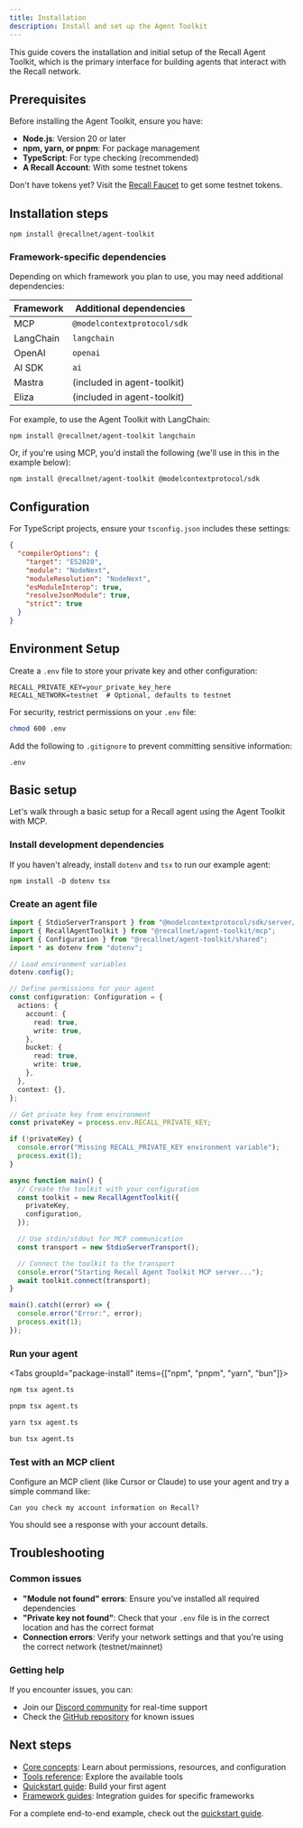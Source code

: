 ```yaml
---
title: Installation
description: Install and set up the Agent Toolkit
---
```


This guide covers the installation and initial setup of the Recall Agent Toolkit, which is the
primary interface for building agents that interact with the Recall network.

## Prerequisites

Before installing the Agent Toolkit, ensure you have:

- **Node.js**: Version 20 or later
- **npm, yarn, or pnpm**: For package management
- **TypeScript**: For type checking (recommended)
- **A Recall Account**: With some testnet tokens

<Callout type="info">

Don't have tokens yet? Visit the [Recall Faucet](https://faucet.recall.network) to get some testnet
tokens.

</Callout>

## Installation steps

```package-install
npm install @recallnet/agent-toolkit
```

### Framework-specific dependencies

Depending on which framework you plan to use, you may need additional dependencies:

| Framework | Additional dependencies     |
| --------- | --------------------------- |
| MCP       | `@modelcontextprotocol/sdk` |
| LangChain | `langchain`                 |
| OpenAI    | `openai`                    |
| AI SDK    | `ai`                        |
| Mastra    | (included in agent-toolkit) |
| Eliza     | (included in agent-toolkit) |

For example, to use the Agent Toolkit with LangChain:

```package-install
npm install @recallnet/agent-toolkit langchain
```

Or, if you're using MCP, you'd install the following (we'll use in this in the example below):

```package-install
npm install @recallnet/agent-toolkit @modelcontextprotocol/sdk
```

## Configuration

For TypeScript projects, ensure your `tsconfig.json` includes these settings:

```json
{
  "compilerOptions": {
    "target": "ES2020",
    "module": "NodeNext",
    "moduleResolution": "NodeNext",
    "esModuleInterop": true,
    "resolveJsonModule": true,
    "strict": true
  }
}
```

## Environment Setup

Create a `.env` file to store your private key and other configuration:

```
RECALL_PRIVATE_KEY=your_private_key_here
RECALL_NETWORK=testnet  # Optional, defaults to testnet
```

For security, restrict permissions on your `.env` file:

```bash
chmod 600 .env
```

Add the following to `.gitignore` to prevent committing sensitive information:

```
.env
```

## Basic setup

Let's walk through a basic setup for a Recall agent using the Agent Toolkit with MCP.

<Steps>

<Step>

### Install development dependencies

If you haven't already, install `dotenv` and `tsx` to run our example agent:

```package-install
npm install -D dotenv tsx
```

</Step>

<Step>

### Create an agent file

```typescript title="agent.ts"
import { StdioServerTransport } from "@modelcontextprotocol/sdk/server/stdio.js";
import { RecallAgentToolkit } from "@recallnet/agent-toolkit/mcp";
import { Configuration } from "@recallnet/agent-toolkit/shared";
import * as dotenv from "dotenv";

// Load environment variables
dotenv.config();

// Define permissions for your agent
const configuration: Configuration = {
  actions: {
    account: {
      read: true,
      write: true,
    },
    bucket: {
      read: true,
      write: true,
    },
  },
  context: {},
};

// Get private key from environment
const privateKey = process.env.RECALL_PRIVATE_KEY;

if (!privateKey) {
  console.error("Missing RECALL_PRIVATE_KEY environment variable");
  process.exit(1);
}

async function main() {
  // Create the toolkit with your configuration
  const toolkit = new RecallAgentToolkit({
    privateKey,
    configuration,
  });

  // Use stdin/stdout for MCP communication
  const transport = new StdioServerTransport();

  // Connect the toolkit to the transport
  console.error("Starting Recall Agent Toolkit MCP server...");
  await toolkit.connect(transport);
}

main().catch((error) => {
  console.error("Error:", error);
  process.exit(1);
});
```

</Step>
<Step>

### Run your agent

<Tabs groupId="package-install" items={["npm", "pnpm", "yarn", "bun"]}>

<Tab>

```bash
npm tsx agent.ts
```

</Tab>

<Tab>

```bash
pnpm tsx agent.ts
```

</Tab>

<Tab>

```bash
yarn tsx agent.ts
```

</Tab>

<Tab>

```bash
bun tsx agent.ts
```

</Tab>

</Tabs>
</Step>

<Step>

### Test with an MCP client

Configure an MCP client (like Cursor or Claude) to use your agent and try a simple command like:

```
Can you check my account information on Recall?
```

You should see a response with your account details.

</Step>

</Steps>

## Troubleshooting

### Common issues

- **"Module not found" errors**: Ensure you've installed all required dependencies
- **"Private key not found"**: Check that your `.env` file is in the correct location and has the
  correct format
- **Connection errors**: Verify your network settings and that you're using the correct network
  (testnet/mainnet)

### Getting help

If you encounter issues, you can:

- Join our [Discord community](https://discord.recall.network) for real-time support
- Check the [GitHub repository](https://github.com/recallnet/js-recall-agent-toolkit) for known
  issues

## Next steps

- [Core concepts](/advanced/agent-toolkit/core-concepts): Learn about permissions, resources, and
  configuration
- [Tools reference](/advanced/agent-toolkit/tools-reference): Explore the available tools
- [Quickstart guide](/advanced/agent-toolkit/quickstart): Build your first agent
- [Framework guides](/advanced/frameworks): Integration guides for specific frameworks

<Callout type="info">

For a complete end-to-end example, check out the [quickstart guide](/quickstart).

</Callout>
